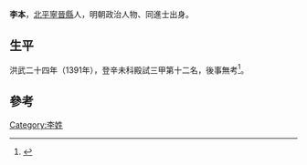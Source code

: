 {{Otheruses|other=名为李本的其他人物|李本}}

'''李本'''，[[北平|北平]][[寧晉縣|寧晉縣]]人，明朝政治人物、同進士出身。

== 生平 ==
洪武二十四年（1391年），登辛未科殿試三甲第十二名，後事無考<ref>{{cite book|author=(清)[[李周望|李周望]]|title=《明清曆科進士題名碑錄》|pages=53頁}}</ref>。

==參考==
{{reflist}}

{{洪武二十四年辛未科殿試金榜}}

{{Authority control}}

{{DEFAULTSORT:}}
[[Category:李姓|Category:李姓]]


{{明朝人物小作品}}